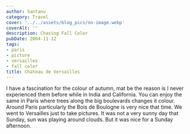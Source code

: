 ```yaml
---
author: Santanu
category: Travel
cover: '../../assets/blog_pics/no-image.webp'
coverAlt: ''
description: Chasing Fall Color
pubDate: 2004-11-12
tags:
- paris
- picture
- versailles
- fall color
title: Chateau de Versailles
---
```

I have a fascination for the colour of autumn, mat be the reason is I
never experienced them before while in India and California. You can
enjoy the same in Paris where trees along the big boulevards changes it
colour. Around Paris particularly the Bois de Boulogne is very nice that
time. We went to Versailles just to take pictures. It was not a very
sunny day that Sunday, sun was playing around clouds. But it was nice
for a Sunday afternoon.